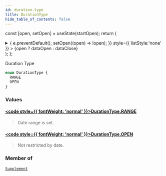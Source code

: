 ```yaml
---
id: duration-type
title: DurationType
hide_table_of_contents: false
---
```






const [open, setOpen] = useState(startOpen);
return (
<details {...(open ? { open: true } : {})} className="details" style={{ border:'none', boxShadow:'none', background:'var(--ifm-background-color)' }}>
<summary
onClick={(e) => {
e.preventDefault();
setOpen((open) => !open);
}}
style={{ listStyle:'none' }} >
{open ? dataOpen : dataClose}
</summary>
{open && children}
</details>
);
};

Duration Type

```graphql
enum DurationType {
  RANGE
  OPEN
}
```

### Values

#### [<code style={{ fontWeight: 'normal' }}>DurationType.<b>RANGE</b></code>](#)

> Date range is set.

#### [<code style={{ fontWeight: 'normal' }}>DurationType.<b>OPEN</b></code>](#)

> Not restricted by date.

### Member of

[`Supplement`](/api/objects/supplement) <Badge class="badge badge--secondary" text="object"/>
